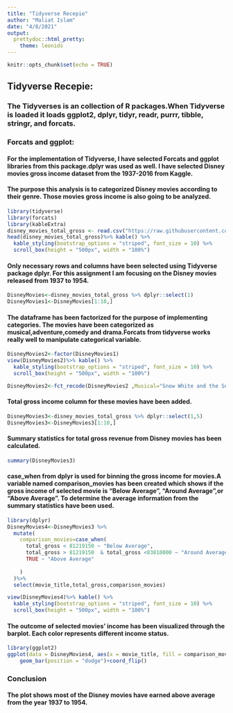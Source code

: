 ```yaml
---
title: "Tidyverse Recepie"
author: "Maliat Islam"
date: "4/8/2021"
output: 
  prettydoc::html_pretty:
    theme: leonids
---
```


```r
knitr::opts_chunk$set(echo = TRUE)
```


## Tidyverse Recepie:
### The Tidyverses is an collection of R packages.When Tidyverse is loaded it loads ggplot2, dplyr, tidyr, readr, purrr, tibble, stringr, and forcats.

### Forcats and ggplot:

#### For the implementation of Tidyverse, I have selected Forcats and ggplot libraries from this package.dplyr was used as well. I have selected Disney movies gross income dataset from the 1937-2016 from Kaggle.

#### The purpose this analysis is to categorized Disney movies according to their genre. Those movies gross income is also going to be analyzed.


```r
library(tidyverse)
library(forcats)
library(kableExtra)
disney_movies_total_gross <- read.csv("https://raw.githubusercontent.com/maliat-hossain/FileProcessing/main/disney_movies_total_gross.csv")
head(disney_movies_total_gross)%>% kable() %>% 
  kable_styling(bootstrap_options = "striped", font_size = 10) %>% 
  scroll_box(height = "500px", width = "100%")
```

#### Only necessary rows and columns have been selected using Tidyverse package dplyr. For this assignment I am focusing on the Disney movies released from 1937 to 1954.
```r
DisneyMovies<-disney_movies_total_gross %>% dplyr::select(1)
DisneyMovies1<-DisneyMovies[1:10,]

```
#### The dataframe has been factorized for the purpose of implementing categories. The movies have been categorized as musical,adventure,comedy and drama.Forcats from tidyverse works really well to manipulate categorical variable.

```r
DisneyMovies2<-factor(DisneyMovies1)
view(DisneyMovies2)%>% kable() %>% 
  kable_styling(bootstrap_options = "striped", font_size = 10) %>% 
  scroll_box(height = "500px", width = "100%")
```

```r
DisneyMovies2<-fct_recode(DisneyMovies2 ,Musical="Snow White and the Seven Dwarfs" ,Adventure="Pinocchio",Musical="Fantasia",Adventure ="Song of the South",Drama="Cinderella",Adventure="20,000 Leagues Under the Sea",Drama="Lady and the Tramp",Drama="Sleeping Beauty",Comedy="101 Dalmatians",Comedy="The Absent Minded Professor")


```


#### Total gross income column for these movies have been added.
```r
DisneyMovies3<-disney_movies_total_gross %>% dplyr::select(1,5)
DisneyMovies3<-DisneyMovies3[1:10,]
```
#### Summary statistics for total gross revenue  from  Disney movies has been calculated.
```r

summary(DisneyMovies3)
```
#### case_when from dplyr is used for binning the gross income for movies.A variable named comparison_movies has been created which shows if the gross income of selected movie is "Below Average", "Around Average",or "Above Average". To determine the average information from the summary statistics have been used.

```r
library(dplyr)
DisneyMovies4<-DisneyMovies3 %>%
  mutate(
    comparison_movies=case_when(
      total_gross < 81219150 ~ "Below Average",
      total_gross > 81219150  & total_gross <83810000 ~ "Around Average",
      TRUE ~ "Above Average"
      
    )
  )%>%
  select(movie_title,total_gross,comparison_movies)
```

```r
view(DisneyMovies4)%>% kable() %>% 
  kable_styling(bootstrap_options = "striped", font_size = 10) %>% 
  scroll_box(height = "500px", width = "100%")
```

#### The outcome of selected movies' income has been visualized through the barplot. Each color represents different income status.
```r
library(ggplot2)
ggplot(data = DisneyMovies4, aes(x = movie_title, fill = comparison_movies)) +
    geom_bar(position = "dodge")+coord_flip()
```


### Conclusion

#### The plot shows most of the Disney movies have earned above average from the year 1937 to 1954.
